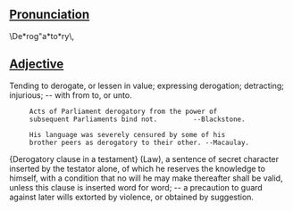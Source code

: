 == [[Pronunciation]] ==

\De*rog"a*to*ry\,


== [[Adjective]]==

Tending to derogate, or lessen in value; expressing derogation; detracting; injurious; -- with from to, or unto.

      Acts of Parliament derogatory from the power of
      subsequent Parliaments bind not.         --Blackstone.

      His language was severely censured by some of his
      brother peers as derogatory to their other. --Macaulay.

{Derogatory clause in a testament} (Law), a sentence of secret character inserted by the testator alone, of which he reserves the knowledge to himself, with a condition that no will he may make thereafter shall be valid, unless this clause is inserted word for word; -- a precaution to guard against later wills extorted by violence, or obtained by suggestion.